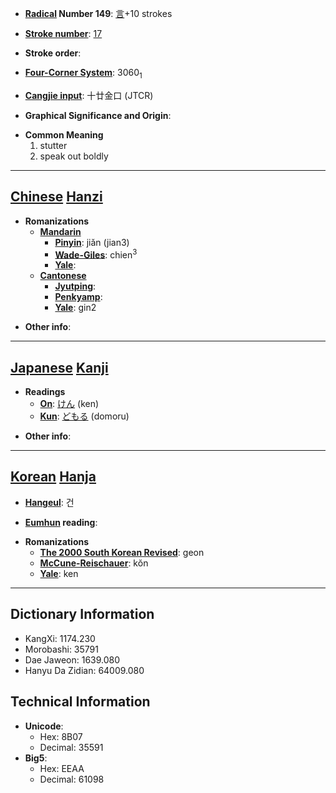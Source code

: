 * '''[[Wiktionary:Chinese radical index| Radical]] Number 149''': [[Wiktionary:Chinese radical index 言|言]]+10 strokes

* '''[[Wiktionary:Chinese total strokes index|Stroke number]]''': [[Wiktionary:Chinese total strokes index 17|17]]

* '''Stroke order''': 

* '''[[Wiktionary:Chinese four corner index|Four-Corner System]]''': 3060<sub>1</sub>

* '''[[Wiktionary:Chinese Cangjie index|Cangjie input]]''': 十廿金口 (JTCR)

* '''Graphical Significance and Origin''': 

* '''Common Meaning'''
*#stutter
*# speak out boldly


----

== [[Chinese]] [[Hanzi]] ==

* '''Romanizations'''
** '''[[Mandarin]]'''
*** '''[[Pinyin]]''': jiǎn (jian3)
*** '''[[Wade-Giles]]''': chien<sup>3</sup>
*** '''[[Yale]]''': 
** '''[[Cantonese]]'''
*** '''[[Jyutping]]''':
*** '''[[Penkyamp]]''': 
*** '''[[Yale]]''': gin2

* '''Other info''': 

----

== [[Japanese]] [[Kanji]] ==

* '''Readings'''
** '''[[On]]''': [[けん]] (ken)
** '''[[Kun]]''': [[どもる]] (domoru)

* '''Other info''':  

----

== [[Korean]] [[Hanja]] ==

* '''[[Hangeul]]''': 건

* '''[[Eumhun]] reading''': 

* '''Romanizations'''
** '''[[The 2000 South Korean Revised Romanization|The 2000 South Korean Revised]]''': geon
** '''[[McCune-Reischauer]]''': kŏn
** '''[[Yale]]''': ken

----

== Dictionary Information ==

* KangXi: 1174.230
* Morobashi: 35791
* Dae Jaweon: 1639.080
* Hanyu Da Zidian: 64009.080

== Technical Information ==

* '''Unicode''':
** Hex: 8B07
** Decimal: 35591
* '''Big5''':
** Hex: EEAA
** Decimal: 61098